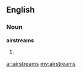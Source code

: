 ==English==

===Noun===
'''airstreams'''

# {{plural of|[[airstream]]}}

[[ar:airstreams]]
[[my:airstreams]]